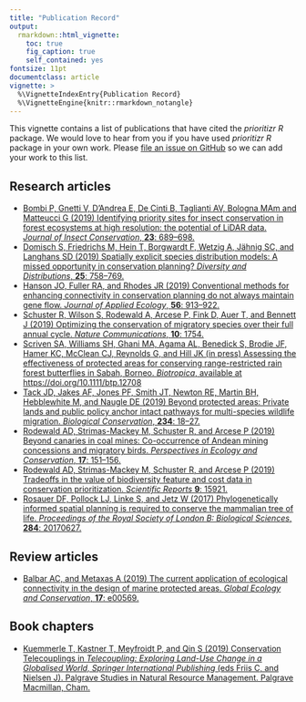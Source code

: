 ```yaml
---
title: "Publication Record"
output:
  rmarkdown::html_vignette:
    toc: true
    fig_caption: true
    self_contained: yes
fontsize: 11pt
documentclass: article
vignette: >
  %\VignetteIndexEntry{Publication Record}
  %\VignetteEngine{knitr::rmarkdown_notangle}
---
```


This vignette contains a list of publications that have cited the _prioritizr R_ package. We would love to hear from you if you have used _prioritizr R_ package in your own work. Please [file an issue on GitHub](https://github.com/prioritizr/prioritizr/issues/new) so we can add your work to this list.

## Research articles

* [Bombi P, Gnetti V, D'Andrea E, De Cinti B, Taglianti AV, Bologna MAm and Matteucci G (2019) Identifying priority sites for insect conservation in forest ecosystems at high resolution: the potential of LiDAR data. _Journal of Insect Conservation_, **23**: 689--698.](https://doi.org/10.1007/s10841-019-00162-w)
* [Domisch S, Friedrichs M, Hein T, Borgwardt F, Wetzig A, J&auml;hnig SC, and Langhans SD (2019) Spatially explicit species distribution models: A missed opportunity in conservation planning? _Diversity and Distributions_, **25**: 758--769.](https://doi.org/10.1111/ddi.12891)
* [Hanson JO, Fuller RA, and Rhodes JR (2019) Conventional methods for enhancing connectivity in conservation planning do not always maintain gene flow. _Journal of Applied Ecology_, **56**: 913--922.](https://doi.org/10.1111/1365-2664.13315)
* [Schuster R, Wilson S, Rodewald A, Arcese P, Fink D, Auer T, and Bennett J (2019) Optimizing the conservation of migratory species over their full annual cycle. _Nature Communications_, **10**: 1754.](https://doi.org/10.1038/s41467-019-09723-8)
* [Scriven SA, Williams SH, Ghani MA, Agama AL, Benedick S, Brodie JF, Hamer KC, McClean CJ, Reynolds G, and Hill JK (in press) Assessing the effectiveness of protected areas for conserving range-restricted rain forest butterflies in Sabah, Borneo. _Biotropica_, available at https://doi.org/10.1111/btp.12708](https://doi.org/10.1111/btp.12708)
* [Tack JD, Jakes AF, Jones PF, Smith JT, Newton RE, Martin BH, Hebblewhite M, and Naugle DE (2019) Beyond protected areas: Private lands and public policy anchor intact pathways for multi-species wildlife migration. _Biological Conservation_, **234**: 18--27.](https://doi.org/10.1016/j.biocon.2019.03.017)
* [Rodewald AD, Strimas-Mackey M, Schuster R, and Arcese P (2019) Beyond canaries in coal mines: Co-occurrence of Andean mining concessions and migratory birds. _Perspectives in Ecology and Conservation_, **17**: 151--156.](https://doi.org/10.1016/j.pecon.2019.08.002)
* [Rodewald AD, Strimas-Mackey M, Schuster R, and Arcese P (2019) Tradeoffs in the value of biodiversity feature and cost data in conservation prioritization. _Scientific Reports_ **9**: 15921.](https://doi.org/10.1038/s41598-019-52241-2)
* [Rosauer DF, Pollock LJ, Linke S, and Jetz W (2017) Phylogenetically informed spatial planning is required to conserve the mammalian tree of life. _Proceedings of the Royal Society of London B: Biological Sciences_, **284**: 20170627.](https://dx.doi.org/10.1098/rspb.2017.0627)

## Review articles

* [Balbar AC, and Metaxas A (2019) The current application of ecological connectivity in the design of marine protected areas. _Global Ecology and Conservation_, **17**: e00569.](https://doi.org/10.1016/j.gecco.2019.e00569)

## Book chapters

* [Kuemmerle T, Kastner T, Meyfroidt P, and Qin S (2019) Conservation Telecouplings in _Telecoupling: Exploring Land-Use Change in a Globalised World, Springer International Publishing_ (eds Friis C, and Nielsen J). Palgrave Studies in Natural Resource Management. Palgrave Macmillan, Cham.](https://doi.org/10.1007/978-3-030-11105-2_15)
